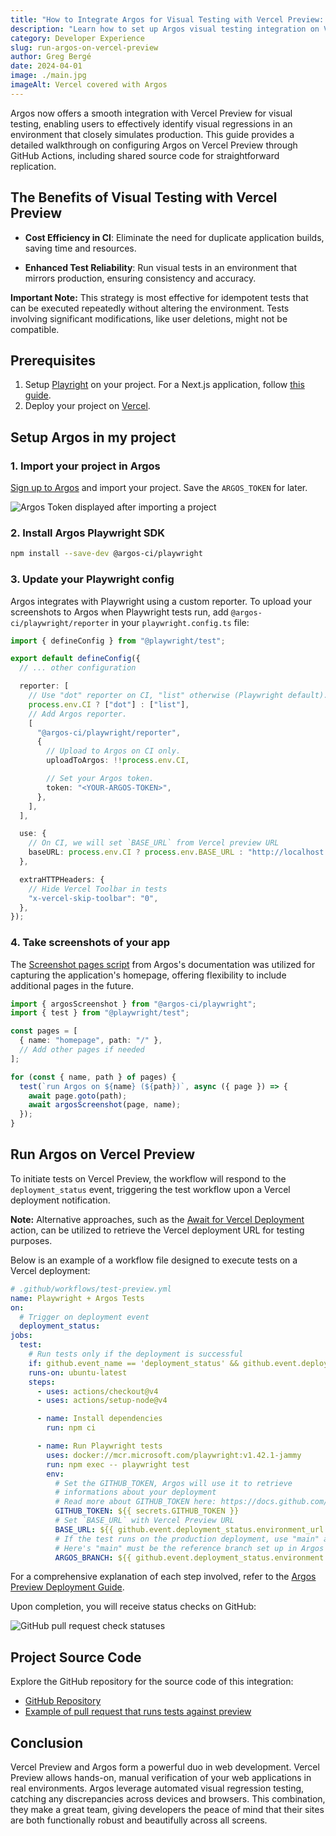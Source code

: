 ```yaml
---
title: "How to Integrate Argos for Visual Testing with Vercel Preview: A Comprehensive Guide"
description: "Learn how to set up Argos visual testing integration on Vercel Preview deployments using GitHub Actions, enhancing your CI/CD pipeline for better visual regression detection."
category: Developer Experience
slug: run-argos-on-vercel-preview
author: Greg Bergé
date: 2024-04-01
image: ./main.jpg
imageAlt: Vercel covered with Argos
---
```


Argos now offers a smooth integration with Vercel Preview for visual testing, enabling users to effectively identify visual regressions in an environment that closely simulates production. This guide provides a detailed walkthrough on configuring Argos on Vercel Preview through GitHub Actions, including shared source code for straightforward replication.

<MainImage />

## The Benefits of Visual Testing with Vercel Preview

- **Cost Efficiency in CI**: Eliminate the need for duplicate application builds, saving time and resources.

- **Enhanced Test Reliability**: Run visual tests in an environment that mirrors production, ensuring consistency and accuracy.

**Important Note:** This strategy is most effective for idempotent tests that can be executed repeatedly without altering the environment. Tests involving significant modifications, like user deletions, might not be compatible.

## Prerequisites

1. Setup [Playright](https://playwright.dev/) on your project. For a Next.js application, follow [this guide](https://nextjs.org/docs/pages/building-your-application/testing/playwright).
2. Deploy your project on [Vercel](https://vercel.com/).

## Setup Argos in my project

### 1. Import your project in Argos

[Sign up to Argos](https://app.argos-ci.com/signup) and import your project. Save the `ARGOS_TOKEN` for later.

![Argos Token displayed after importing a project](/assets/articles/run-argos-on-vercel-preview/argos-token.png)

### 2. Install Argos Playwright SDK

```sh
npm install --save-dev @argos-ci/playwright
```

### 3. Update your Playwright config

Argos integrates with Playwright using a custom reporter. To upload your screenshots to Argos when Playwright tests run, add `@argos-ci/playwright/reporter` in your `playwright.config.ts` file:

```ts
import { defineConfig } from "@playwright/test";

export default defineConfig({
  // ... other configuration

  reporter: [
    // Use "dot" reporter on CI, "list" otherwise (Playwright default).
    process.env.CI ? ["dot"] : ["list"],
    // Add Argos reporter.
    [
      "@argos-ci/playwright/reporter",
      {
        // Upload to Argos on CI only.
        uploadToArgos: !!process.env.CI,

        // Set your Argos token.
        token: "<YOUR-ARGOS-TOKEN>",
      },
    ],
  ],

  use: {
    // On CI, we will set `BASE_URL` from Vercel preview URL
    baseURL: process.env.CI ? process.env.BASE_URL : "http://localhost:3000",
  },

  extraHTTPHeaders: {
    // Hide Vercel Toolbar in tests
    "x-vercel-skip-toolbar": "0",
  },
});
```

### 4. Take screenshots of your app

The [Screenshot pages script](https://argos-ci.com/docs/screenshot-pages-script) from Argos's documentation was utilized for capturing the application's homepage, offering flexibility to include additional pages in the future.

```ts
import { argosScreenshot } from "@argos-ci/playwright";
import { test } from "@playwright/test";

const pages = [
  { name: "homepage", path: "/" },
  // Add other pages if needed
];

for (const { name, path } of pages) {
  test(`run Argos on ${name} (${path})`, async ({ page }) => {
    await page.goto(path);
    await argosScreenshot(page, name);
  });
}
```

## Run Argos on Vercel Preview

To initiate tests on Vercel Preview, the workflow will respond to the `deployment_status` event, triggering the test workflow upon a Vercel deployment notification.

**Note:** Alternative approaches, such as the [Await for Vercel Deployment](https://github.com/marketplace/actions/await-for-vercel-deployment) action, can be utilized to retrieve the Vercel deployment URL for testing purposes.

Below is an example of a workflow file designed to execute tests on a Vercel deployment:

```yml
# .github/workflows/test-preview.yml
name: Playwright + Argos Tests
on:
  # Trigger on deployment event
  deployment_status:
jobs:
  test:
    # Run tests only if the deployment is successful
    if: github.event_name == 'deployment_status' && github.event.deployment_status.state == 'success'
    runs-on: ubuntu-latest
    steps:
      - uses: actions/checkout@v4
      - uses: actions/setup-node@v4

      - name: Install dependencies
        run: npm ci

      - name: Run Playwright tests
        uses: docker://mcr.microsoft.com/playwright:v1.42.1-jammy
        run: npm exec -- playwright test
        env:
          # Set the GITHUB_TOKEN, Argos will use it to retrieve
          # informations about your deployment
          # Read more about GITHUB_TOKEN here: https://docs.github.com/en/actions/security-guides/automatic-token-authentication
          GITHUB_TOKEN: ${{ secrets.GITHUB_TOKEN }}
          # Set `BASE_URL` with Vercel Preview URL
          BASE_URL: ${{ github.event.deployment_status.environment_url }}
          # If the test runs on the production deployment, use "main" as branch
          # Here's "main" must be the reference branch set up in Argos
          ARGOS_BRANCH: ${{ github.event.deployment_status.environment == 'Production' && 'main' || '' }}
```

For a comprehensive explanation of each step involved, refer to the [Argos Preview Deployment Guide](https://argos-ci.com/docs/run-on-preview-deployment).

Upon completion, you will receive status checks on GitHub:

![GitHub pull request check statuses](/assets/articles/run-argos-on-vercel-preview/argos-checks.png)

## Project Source Code

Explore the GitHub repository for the source code of this integration:

- [GitHub Repository](https://github.com/jsfez/argos-vercel-preview)
- [Example of pull request that runs tests against preview](https://github.com/jsfez/argos-run-argos-on-vercel-preview/pull/2)

## Conclusion

Vercel Preview and Argos form a powerful duo in web development. Vercel Preview allows hands-on, manual verification of your web applications in real environments. Argos leverage automated visual regression testing, catching any discrepancies across devices and browsers. This combination, they make a great team, giving developers the peace of mind that their sites are both functionally robust and beautifully across all screens.

